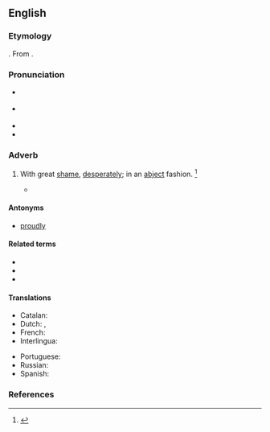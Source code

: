 ==English==
{{was wotd|2010|May|25}}

===Etymology===
{{suffix|en|abject|ly}}. From {{etyl|enm|en}}.

===Pronunciation===
* {{a|UK}} {{IPA|/abˈd͡ʒɛkt.li/|/ˈab.d͡ʒɛkt.li/|lang=en}}
* {{a|US}} {{IPA|/æbˈd͡ʒɛkt.li/|/æbˈd͡ʒɛk.li/|lang=en}}
* {{audio|en-us-abjectly.ogg|Audio (US)|lang=en}}
* {{audio|en-au-abjectly.ogg|Audio (AU)|lang=en}}

===Adverb===
{{en-adv}}

# With great [[shame]], [[desperately]]; in an [[abject]] fashion. {{defdate|First attested around 1350 to 1470.}}<ref name=SOED>{{R:SOED5|page=5}}</ref>
#: {{ux|en|I '''abjectly''' apologise for the damage I have done.}}
#* {{quote-book|lang=en|year=1851|author={{w|Herman Melville}}|title=Moby-Dick|passage=So, deprived of one leg, and the strange ship of course being altogether unsupplied with the kindly invention, Ahab now found himself '''abjectly''' reduced to a clumsy landsman again;}}

====Antonyms====
* {{qualifier|somewhat}} [[proudly]]

====Related terms====
* {{l|en|abject}}
* {{l|en|abjection}}
* {{l|en|abjectness}}

====Translations====
{{trans-top|with great shame, desperately; in an abject fashion}}
* Catalan: {{t+|ca|abjectament}}
* Dutch: {{t|nl|opgemene wijze}}, {{t|nl|op verachterlijke wijze}}
* French: {{t+|fr|abjectement}}
* Interlingua: {{t|ia|abjectemente}}
{{trans-mid}}
* Portuguese: {{t+|pt|abjetamente}}
* Russian: {{t+|ru|смире́нно}}
* Spanish: {{t|es|abyectamente}}
{{trans-bottom}}

===References===
<references/>